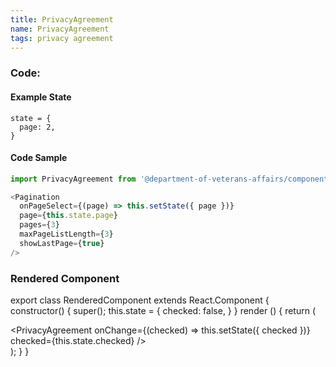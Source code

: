 ```yaml
---
title: PrivacyAgreement
name: PrivacyAgreement
tags: privacy agreement
---
```



### Code:

#### Example State
```
state = {
  page: 2,
}
```

#### Code Sample
```javascript
import PrivacyAgreement from '@department-of-veterans-affairs/component-library/PrivacyAgreement'

<Pagination
  onPageSelect={(page) => this.setState({ page })}
  page={this.state.page}
  pages={3}
  maxPageListLength={3}
  showLastPage={true}
/>
```

### Rendered Component

export class RenderedComponent extends React.Component {
  constructor() {
    super();
    this.state = {
      checked: false,
    }
  }
  render () {
    return (
      <div className="site-c-reactcomp__rendered">
        <PrivacyAgreement
          onChange={(checked) => this.setState({ checked })}
          checked={this.state.checked}
        />
      </div>
    );
  }
}

<RenderedComponent />
